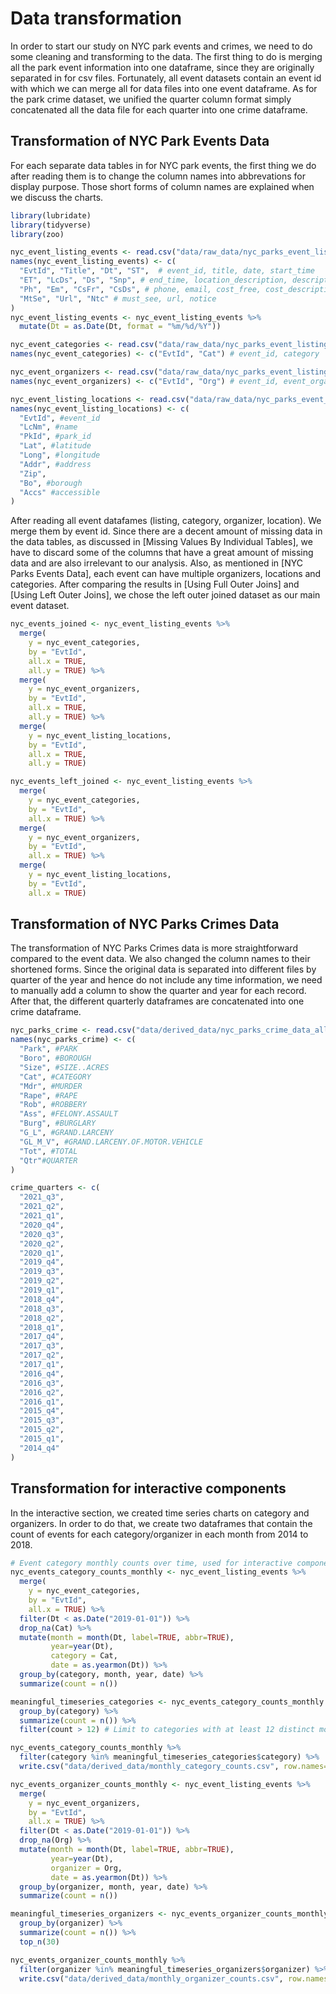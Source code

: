 # Data transformation

In order to start our study on NYC park events and crimes, we need to do some cleaning and transforming to the data. The first thing to do is merging all the park event information into one dataframe, since they are originally separated in for csv files. Fortunately, all event datasets contain an event id with which we can merge all for data files into one event dataframe. As for the park crime dataset, we unified the quarter column format simply concatenated all the data file for each quarter into one crime dataframe. 

## Transformation of NYC Park Events Data
For each separate data tables in for NYC park events, the first thing we do after reading them is to change the column names into abbrevations for display purpose. Those short forms of column names are explained when we discuss the charts.  
```r
library(lubridate)
library(tidyverse)
library(zoo)

nyc_event_listing_events <- read.csv("data/raw_data/nyc_parks_event_listing_events.csv", na.strings = "")
names(nyc_event_listing_events) <- c(
  "EvtId", "Title", "Dt", "ST",  # event_id, title, date, start_time
  "ET", "LcDs", "Ds", "Snp", # end_time, location_description, description, snippet
  "Ph", "Em", "CsFr", "CsDs", # phone, email, cost_free, cost_description
  "MtSe", "Url", "Ntc" # must_see, url, notice
)
nyc_event_listing_events <- nyc_event_listing_events %>%
  mutate(Dt = as.Date(Dt, format = "%m/%d/%Y"))

nyc_event_categories <- read.csv("data/raw_data/nyc_parks_event_listing_categories.csv", na.strings = "")
names(nyc_event_categories) <- c("EvtId", "Cat") # event_id, category

nyc_event_organizers <- read.csv("data/raw_data/nyc_parks_event_listing_organizers.csv", na.strings = "")
names(nyc_event_organizers) <- c("EvtId", "Org") # event_id, event_organizer

nyc_event_listing_locations <- read.csv("data/raw_data/nyc_parks_event_listing_locations.csv", na.strings = "")
names(nyc_event_listing_locations) <- c(
  "EvtId", #event_id
  "LcNm", #name
  "PkId", #park_id
  "Lat", #latitude
  "Long", #longitude
  "Addr", #address
  "Zip",
  "Bo", #borough
  "Accs" #accessible
)
```

After reading all event datafames (listing, category, organizer, location). We merge them by event id. Since there are a decent amount of missing data in the data tables, as discussed in [Missing Values By Individual Tables], we have to discard some of the columns that have a great amount of missing data and are also irrelevant to our analysis. Also, as mentioned in [NYC Parks Events Data], each event can have multiple organizers, locations and categories. After comparing the results in [Using Full Outer Joins] and [Using Left Outer Joins], we chose the left outer joined dataset as our main event dataset.
```r
nyc_events_joined <- nyc_event_listing_events %>%
  merge(
    y = nyc_event_categories,
    by = "EvtId",
    all.x = TRUE,
    all.y = TRUE) %>%
  merge(
    y = nyc_event_organizers,
    by = "EvtId",
    all.x = TRUE,
    all.y = TRUE) %>%
  merge(
    y = nyc_event_listing_locations,
    by = "EvtId",
    all.x = TRUE,
    all.y = TRUE)

nyc_events_left_joined <- nyc_event_listing_events %>%
  merge(
    y = nyc_event_categories, 
    by = "EvtId", 
    all.x = TRUE) %>%
  merge(
    y = nyc_event_organizers, 
    by = "EvtId", 
    all.x = TRUE) %>%
  merge(
    y = nyc_event_listing_locations, 
    by = "EvtId", 
    all.x = TRUE)
```

## Transformation of NYC Parks Crimes Data
The transformation of NYC Parks Crimes data is more straightforward compared to the event data. We also changed the column names to their shortened forms. Since the original data is separated into different files by quarter of the year and hence do not include any time information, we need to manually add a column to show the quarter and year for each record. After that, the different quarterly dataframes are concatenated into one crime dataframe.  
```r
nyc_parks_crime <- read.csv("data/derived_data/nyc_parks_crime_data_all.csv", na.strings = "")
names(nyc_parks_crime) <- c(
  "Park", #PARK
  "Boro", #BOROUGH
  "Size", #SIZE..ACRES
  "Cat", #CATEGORY
  "Mdr", #MURDER
  "Rape", #RAPE
  "Rob", #ROBBERY
  "Ass", #FELONY.ASSAULT
  "Burg", #BURGLARY
  "G_L", #GRAND.LARCENY
  "GL_M_V", #GRAND.LARCENY.OF.MOTOR.VEHICLE
  "Tot", #TOTAL
  "Qtr"#QUARTER
)

crime_quarters <- c(
  "2021_q3",
  "2021_q2",
  "2021_q1",
  "2020_q4",
  "2020_q3",
  "2020_q2",
  "2020_q1",
  "2019_q4",
  "2019_q3",
  "2019_q2",
  "2019_q1",
  "2018_q4",
  "2018_q3",
  "2018_q2",
  "2018_q1",
  "2017_q4",
  "2017_q3",
  "2017_q2",
  "2017_q1",
  "2016_q4",
  "2016_q3",
  "2016_q2",
  "2016_q1",
  "2015_q4",
  "2015_q3",
  "2015_q2",
  "2015_q1",
  "2014_q4"
)
```



## Transformation for interactive components
In the interactive section, we created time series charts on category and organizers. In order to do that, we create two dataframes that contain the count of events for each category/organizer in each month from 2014 to 2018.
```r
# Event category monthly counts over time, used for interactive component
nyc_events_category_counts_monthly <- nyc_event_listing_events %>%
  merge(
    y = nyc_event_categories,
    by = "EvtId",
    all.x = TRUE) %>%
  filter(Dt < as.Date("2019-01-01")) %>%
  drop_na(Cat) %>%
  mutate(month = month(Dt, label=TRUE, abbr=TRUE), 
         year=year(Dt), 
         category = Cat, 
         date = as.yearmon(Dt)) %>%
  group_by(category, month, year, date) %>%
  summarize(count = n()) 

meaningful_timeseries_categories <- nyc_events_category_counts_monthly %>%
  group_by(category) %>%
  summarize(count = n()) %>%
  filter(count > 12) # Limit to categories with at least 12 distinct months of active event listings

nyc_events_category_counts_monthly %>%
  filter(category %in% meaningful_timeseries_categories$category) %>%
  write.csv("data/derived_data/monthly_category_counts.csv", row.names=FALSE)
```
```r
nyc_events_organizer_counts_monthly <- nyc_event_listing_events %>%
  merge(
    y = nyc_event_organizers,
    by = "EvtId",
    all.x = TRUE) %>%
  filter(Dt < as.Date("2019-01-01")) %>%
  drop_na(Org) %>%
  mutate(month = month(Dt, label=TRUE, abbr=TRUE), 
         year=year(Dt), 
         organizer = Org, 
         date = as.yearmon(Dt)) %>%
  group_by(organizer, month, year, date) %>%
  summarize(count = n()) 

meaningful_timeseries_organizers <- nyc_events_organizer_counts_monthly %>%
  group_by(organizer) %>%
  summarize(count = n()) %>%
  top_n(30) 

nyc_events_organizer_counts_monthly %>%
  filter(organizer %in% meaningful_timeseries_organizers$organizer) %>%
  write.csv("data/derived_data/monthly_organizer_counts.csv", row.names=FALSE)
```
